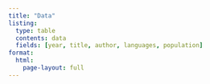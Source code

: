 ```yaml
---
title: "Data"
listing:
  type: table
  contents: data
  fields: [year, title, author, languages, population]
format: 
  html:
    page-layout: full
---
```


